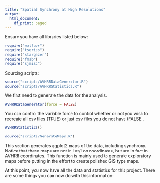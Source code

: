 ```yaml
---
title: "Spatial Synchrony at High Resolutions"
output:
  html_document:
    df_print: paged
---
```


\section{Prereqs - R Libraries}
Ensure you have all libraries listed below:
```r
require("matlabr")
require("tseries")
require("stargazer")
require("fmsb")
require("sjmisc")
```

Sourcing scripts:
```r
source("scripts/AVHRRDataGenerator.R")
source("scripts/AVHRRStatistics.R")
```

\section{Data Generation}
We first need to generate the data for the analysis. 

```r
AVHRRDataGenerator(force = FALSE)
```
You can control the variable force to control whether or not you wish to recreate all csv files (TRUE) or just csv files you do not have (FALSE).

\section{Statistics}
```r
AVHRRStatistics()
```

\section{Exploratory Mapping}
```r
source("scripts/GenerateMaps.R")
```
This section generates ggplot2 maps of the data, including synchrony. Notice that these maps are not in Lat/Lon coordinates, but are in fact in AVHRR coordinates. This function is mainly used to generate exploratory maps before putting in the effort to create polished GIS type maps.

\section{Next Steps}
At this point, you now have all the data and statistics for this project. There are some things you can now do with this information:

\begin{enumerate}
  \item Alter AVHRRStatistics/GenerateMaps with new scenes.
  \item Alter AVHRRDataGenerator to include more kinds of data.
  \item Create Geographically accurate maps using NaToNaN.R then CSVtoBIL.m. This will create Bil files for ArcMap. There will be a 
  template.hdr that will ensure the correct projections for the data.
\end{enumerate}
